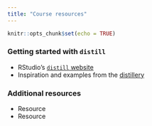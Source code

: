 ```yaml
---
title: "Course resources"
---
```


```r
knitr::opts_chunk$set(echo = TRUE)
```

### Getting started with `distill`

- RStudio's [`distill` website](https://rstudio.github.io/distill/)
- Inspiration and examples from the [distillery](https://distillery.rbind.io/showcase.html)

### Additional resources

- Resource
- Resource
